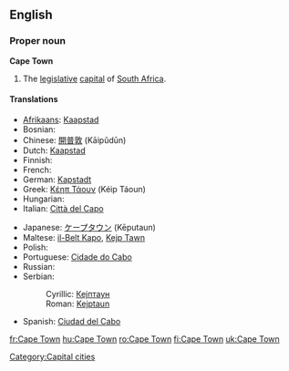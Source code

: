 {{wikipedia}}
==English==

===Proper noun===
'''Cape Town'''

# The [[legislative]] [[capital]] of [[South Africa]].

====Translations====
{{trans-top|legislative capital of South Africa}}
* [[Afrikaans]]: [[Kaapstad]]
* Bosnian: {{t-|bs|Kejptaun|m}}
* Chinese: [[開普敦]] (Kāipǔdūn)
* Dutch: [[Kaapstad]] {{n}}
* Finnish: {{t-|fi|Kapkaupunki}}
* French: {{t+|fr|Le Cap|m}}
* German: [[Kapstadt]]
* Greek: [[Κέηπ Τάουν]] (Kéip Táoun) {{n}}
* Hungarian: {{t+|hu|Fokváros}}
* Italian: [[Città del Capo]] {{f}}
{{trans-mid}}
* Japanese: [[ケープタウン]] (Kēputaun)
* Maltese: [[il-Belt Kapo]], [[Kejp Tawn]]
* Polish: {{t+|pl|Kapsztad|m}}
* Portuguese: [[Cidade do Cabo]]
* Russian: {{t|ru|Кейптаун|m|tr=Kéjptaun|sc=Cyrl}}
* Serbian:
*: Cyrillic: [[Кејптаун#Serbian|Кејптаун]] {{m}}
*: Roman: [[Kejptaun#Serbian|Kejptaun]] {{m}}
* Spanish: [[Ciudad del Cabo]]
{{trans-bottom}}

[[Category:Capital cities]]

[[fr:Cape Town]]
[[hu:Cape Town]]
[[ro:Cape Town]]
[[fi:Cape Town]]
[[uk:Cape Town]]